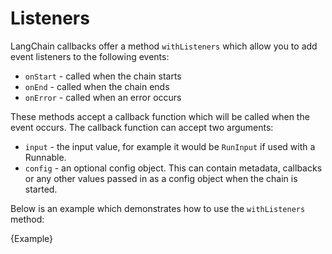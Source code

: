 
# Listeners

LangChain callbacks offer a method `withListeners` which allow you to add event listeners to the following events:

- `onStart` - called when the chain starts
- `onEnd` - called when the chain ends
- `onError` - called when an error occurs

These methods accept a callback function which will be called when the event occurs. The callback function can accept two arguments:

- `input` - the input value, for example it would be `RunInput` if used with a Runnable.
- `config` - an optional config object. This can contain metadata, callbacks or any other values passed in as a config object when the chain is started.

Below is an example which demonstrates how to use the `withListeners` method:

<CodeBlock language="typescript">{Example}</CodeBlock>
